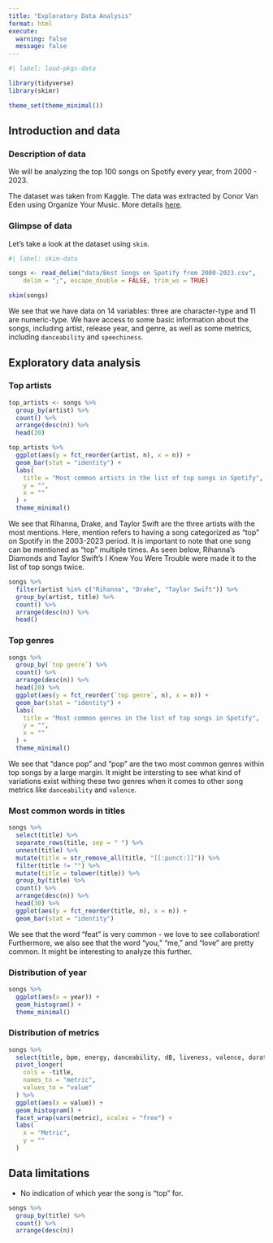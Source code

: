 ---
title: "Exploratory Data Analysis"
format: html
execute: 
  warning: false
  message: false
---

```{r}
#| label: load-pkgs-data

library(tidyverse)
library(skimr)

theme_set(theme_minimal())
```

## Introduction and data

### Description of data

We will be analyzing the top 100 songs on Spotify every year, from 2000 - 2023.

The dataset was taken from Kaggle. The data was extracted by Conor Van Eden using Organize Your Music. More details [here](https://www.kaggle.com/datasets/conorvaneden/best-songs-on-spotify-for-every-year-2000-2023?resource=download).

### Glimpse of data

Let's take a look at the dataset using `skim`.

```{r}
#| label: skim-data

songs <- read_delim("data/Best Songs on Spotify from 2000-2023.csv", 
    delim = ";", escape_double = FALSE, trim_ws = TRUE)

skim(songs)
```

We see that we have data on 14 variables: three are character-type and 11 are numeric-type. We have access to some basic information about the songs, including artist, release year, and genre, as well as some metrics, including `danceability` and `speechiness`.

## Exploratory data analysis

### Top artists

```{r}

top_artists <- songs %>% 
  group_by(artist) %>% 
  count() %>% 
  arrange(desc(n)) %>% 
  head(20) 

top_artists %>% 
  ggplot(aes(y = fct_reorder(artist, n), x = n)) +
  geom_bar(stat = "identity") +
  labs(
    title = "Most common artists in the list of top songs in Spotify",
    y = "",
    x = ""
  ) +
  theme_minimal()
```
We see that Rihanna, Drake, and Taylor Swift are the three artists with the most mentions. Here, mention refers to having a song categorized as "top" on Spotify in the 2003-2023 period. It is important to note that one song can be mentioned as "top" multiple times. As seen below, Rihanna's Diamonds and Taylor Swift's I Knew You Were Trouble were made it to the list of top songs twice.

```{r}
songs %>% 
  filter(artist %in% c("Rihanna", "Drake", "Taylor Swift")) %>% 
  group_by(artist, title) %>% 
  count() %>% 
  arrange(desc(n)) %>% 
  head()
```

### Top genres

```{r}
songs %>% 
  group_by(`top genre`) %>% 
  count() %>% 
  arrange(desc(n)) %>% 
  head(20) %>% 
  ggplot(aes(y = fct_reorder(`top genre`, n), x = n)) +
  geom_bar(stat = "identity") +
  labs(
    title = "Most common genres in the list of top songs in Spotify",
    y = "",
    x = ""
  ) +
  theme_minimal()
```

We see that "dance pop" and "pop" are the two most common genres within top songs by a large margin. It might be intersting to see what kind of variations exist withing these two genres when it comes to other song metrics like `danceability` and `valence`.

### Most common words in titles

```{r}
songs %>% 
  select(title) %>% 
  separate_rows(title, sep = " ") %>% 
  unnest(title) %>% 
  mutate(title = str_remove_all(title, "[[:punct:]]")) %>%
  filter(title != "") %>% 
  mutate(title = tolower(title)) %>% 
  group_by(title) %>% 
  count() %>% 
  arrange(desc(n)) %>% 
  head(30) %>% 
  ggplot(aes(y = fct_reorder(title, n), x = n)) +
  geom_bar(stat = "identity")

```

We see that the word "feat" is very common - we love to see collaboration! Furthermore, we also see that the word "you," "me," and "love" are pretty common. It might be interesting to analyze this further.

### Distribution of year

```{r}
songs %>% 
  ggplot(aes(x = year)) +
  geom_histogram() +
  theme_minimal()
```

### Distribution of metrics

```{r}
songs %>% 
  select(title, bpm, energy, danceability, dB, liveness, valence, duration, acousticness, speechiness, popularity) %>% 
  pivot_longer(
    cols = -title,
    names_to = "metric",
    values_to = "value"
  ) %>% 
  ggplot(aes(x = value)) +
  geom_histogram() +
  facet_wrap(vars(metric), scales = "free") +
  labs(
    x = "Metric",
    y = ""
  )
```

## Data limitations

- No indication of which year the song is "top" for.

```{r}
songs %>% 
  group_by(title) %>% 
  count() %>% 
  arrange(desc(n))
```


